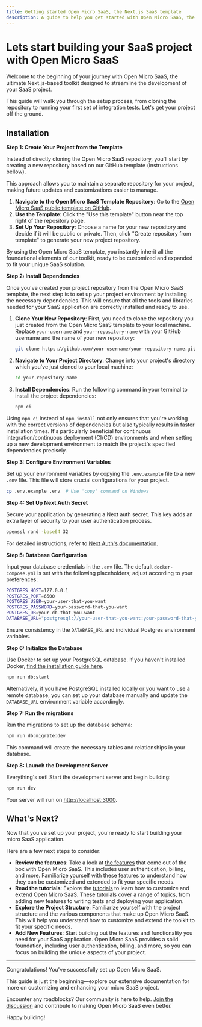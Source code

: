 ```yaml
---
title: Getting started Open Micro SaaS, the Next.js SaaS template
description: A guide to help you get started with Open Micro SaaS, the ultimate Next.js-based toolkit designed to streamline the development of your SaaS project.
---
```


# Lets start building your SaaS project with Open Micro SaaS

Welcome to the beginning of your journey with Open Micro SaaS, the ultimate Next.js-based toolkit designed to streamline the development of your SaaS project.

This guide will walk you through the setup process, from cloning the repository to running your first set of integration tests. Let's get your project off the ground.

## Installation

**Step 1: Create Your Project from the Template**

Instead of directly cloning the Open Micro SaaS repository, you'll start by creating a new repository based on our GitHub template (instructions bellow).

This approach allows you to maintain a separate repository for your project, making future updates and customizations easier to manage.

1. **Navigate to the Open Micro SaaS Template Repository**: Go to the [Open Micro SaaS public template on GitHub](https://github.com/product-makers-hub/open-micro-saas).
2. **Use the Template**: Click the "Use this template" button near the top right of the repository page.
3. **Set Up Your Repository**: Choose a name for your new repository and decide if it will be public or private. Then, click "Create repository from template" to generate your new project repository.

By using the Open Micro SaaS template, you instantly inherit all the foundational elements of our toolkit, ready to be customized and expanded to fit your unique SaaS solution.

**Step 2: Install Dependencies**

Once you've created your project repository from the Open Micro SaaS template, the next step is to set up your project environment by installing the necessary dependencies. This will ensure that all the tools and libraries needed for your SaaS application are correctly installed and ready to use.

1. **Clone Your New Repository**: First, you need to clone the repository you just created from the Open Micro SaaS template to your local machine. Replace `your-username` and `your-repository-name` with your GitHub username and the name of your new repository:

   ```bash
   git clone https://github.com/your-username/your-repository-name.git
   ```

2. **Navigate to Your Project Directory**: Change into your project's directory which you've just cloned to your local machine:

   ```bash
   cd your-repository-name
   ```

3. **Install Dependencies**: Run the following command in your terminal to install the project dependencies:

   ```bash
   npm ci
   ```

Using `npm ci` instead of `npm install` not only ensures that you're working with the correct versions of dependencies but also typically results in faster installation times. It's particularly beneficial for continuous integration/continuous deployment (CI/CD) environments and when setting up a new development environment to match the project's specified dependencies precisely.

**Step 3: Configure Environment Variables**

Set up your environment variables by copying the `.env.example` file to a new `.env` file. This file will store crucial configurations for your project.

```bash
cp .env.example .env  # Use 'copy' command on Windows
```

**Step 4: Set Up Next Auth Secret**

Secure your application by generating a Next auth secret. This key adds an extra layer of security to your user authentication process.

```bash
openssl rand -base64 32
```

For detailed instructions, refer to [Next Auth's documentation](https://next-auth.js.org/configuration/options#description-1).

**Step 5: Database Configuration**

Input your database credentials in the `.env` file. The default `docker-compose.yml` is set with the following placeholders; adjust according to your preferences:

```bash
POSTGRES_HOST=127.0.0.1
POSTGRES_PORT=6500
POSTGRES_USER=your-user-that-you-want
POSTGRES_PASSWORD=your-password-that-you-want
POSTGRES_DB=your-db-that-you-want
DATABASE_URL="postgresql://your-user-that-you-want:your-password-that-you-want@localhost:6500/your-db-that-you-want?schema=public"
```

Ensure consistency in the `DATABASE_URL` and individual Postgres environment variables.

**Step 6: Initialize the Database**

Use Docker to set up your PostgreSQL database. If you haven't installed Docker, [find the installation guide here](https://docs.docker.com/get-docker/).

```bash
npm run db:start
```

Alternatively, if you have PostgreSQL installed locally or you want to use a remote database, you can set up your database manually and update the `DATABASE_URL` environment variable accordingly.

**Step 7: Run the migrations**

Run the migrations to set up the database schema:

```bash
npm run db:migrate:dev
```

This command will create the necessary tables and relationships in your database.

**Step 8: Launch the Development Server**

Everything's set! Start the development server and begin building:

```bash
npm run dev
```

Your server will run on [http://localhost:3000](http://localhost:3000).

## What's Next?

Now that you've set up your project, you're ready to start building your micro SaaS application.

Here are a few next steps to consider:

- **Review the features**: Take a look at [the features](/features) that come out of the box with Open Micro SaaS. This includes user authentication, billing, and more. Familiarize yourself with these features to understand how they can be customized and extended to fit your specific needs.
- **Read the tutorials**: Explore the [tutorials](/tutorials) to learn how to customize and extend Open Micro SaaS. These tutorials cover a range of topics, from adding new features to writing tests and deploying your application.
- **Explore the Project Structure**: Familiarize yourself with the project structure and the various components that make up Open Micro SaaS. This will help you understand how to customize and extend the toolkit to fit your specific needs.
- **Add New Features**: Start building out the features and functionality you need for your SaaS application. Open Micro SaaS provides a solid foundation, including user authentication, billing, and more, so you can focus on building the unique aspects of your project.

---

Congratulations! You've successfully set up Open Micro SaaS.

This guide is just the beginning—explore our extensive documentation for more on customizing and enhancing your micro SaaS project.

Encounter any roadblocks? Our community is here to help. [Join the discussion](https://discord.gg/BSn25bXyG9) and contribute to making Open Micro SaaS even better.

Happy building!
